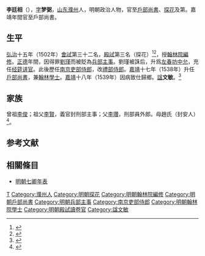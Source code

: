 {{Otheruses|other=名为李文敏的其他人物|李文敏}}
{{明清人物信息框
| 姓名 = 李廷相
| 原名 =
| 圖片名稱= 
| 圖片大小 =
| 圖片說明 = 
| 最高職務 = 戶部尚書兼翰林學士
| 國家 = 大明 
| 爵位 =
| 籍貫 = 山東濮州
| 族裔 = 
| 字號 = 字梦弼
| 諡號 = 文敏
| 出生日期 = 成化二十一年（1485年）
| 出生地點 = 
| 逝世日期 = 嘉靖二十三年（1544年）
| 逝世地點 =
| 墓葬 =
| 配偶 = 
| 親屬 = 
| 出身 =
* 弘治十五年壬戌科進士及第
| 經歷 =
| 著作 =  
}}
'''李廷相'''（{{bd|1485年||1544年|catIdx=Li}}），[[表字|字]]'''梦弼'''，[[山东|山东]][[濮州|濮州]]人，明朝政治人物，官至[[明朝戶部尚書|戶部尚書]]、[[探花|探花]]及第。嘉靖年間官至戶部尚書。

==生平==
[[弘治_(明朝)|弘治]]十五年（1502年）[[會試|會試]]第三十二名，[[殿試|殿試]]第三名（探花）<ref>{{Cite book|title=《皇明贡举考》卷五|last=（明）[[张朝瑞|张朝瑞]]|first=|publisher=《续修四库全书》史部第828册|year=|isbn=|location=|pages=}}</ref><ref>{{Cite book|title=贡举志五种 上|last=鲁小俊，江俊伟著|first=|publisher=武汉：武汉大学出版社|year=2009|isbn=978-7-307-07043-1|location=|pages=}}</ref>，授[[翰林院編修|翰林院編修]]。[[正德_(明朝)|正德]]年間，因得罪[[劉瑾|劉瑾]]而被貶為[[兵部|兵部]][[主事|主事]]。劉瑾被誅后，升爲[[左春坊|左春坊]][[中允|中允]]，充任[[经筵讲官|经筵讲官]]。此後歷任[[南京|南京]][[吏部侍郎|吏部侍郎]]，改[[禮部侍郎|禮部侍郎]]。[[嘉靖|嘉靖]]十七年（1538年）升任[[戶部尚書|戶部尚書]]，兼[[翰林學士|翰林學士]]。[[嘉靖|嘉靖]]十八年（1539年）因病致仕歸鄉。[[諡|諡]]'''文敏'''。<ref>{{cite web | url=http://www.bjdclib.com/subdb/exam/examperson/200909/t20090901_27298.html | title=李廷相 | publisher=北京東城區圖書館 | accessdate=September 12, 2011 | archive-date=2017-09-16 | archive-url=https://web.archive.org/web/20170916183131/http://www.bjdclib.com/subdb/exam/examperson/200909/t20090901_27298.html | dead-url=no }}</ref>

== 家族 ==
曾祖[[李俊|李俊]]；祖父[[李賢|李賢]]，義官封刑部主事；父[[李瓚|李瓚]]，刑部員外郎。母趙氏（封安人）<ref>{{Cite book|title=天一阁藏明代科举录选刊 登科录 点校本|last=龚延明主编|first=|publisher=宁波出版社|year=2016|isbn=978-7-5526-2320-8|location=宁波|pages=|quote=《天一閣藏明代科舉錄選刊.登科錄》之《弘治十五年進士登科錄》}}</ref>。

==参考文献==
{{reflist}}

==相關條目==
*[[明朝七卿年表|明朝七卿年表]]

{{start box}}
{{s-off}}
{{succession box|[[梁材|梁材]]|[[梁材|梁材]]|[[明朝戶部尚書|明朝戶部尚書]]|1538年-1539年}}
{{end box}}

{{弘治十五年壬戌科殿試金榜}}

{{Authority control}}

{{DEFAULTSORT:Li李}}
[[Category:李姓|T]]
[[Category:濮州人|Category:濮州人]]
[[Category:明朝探花|Category:明朝探花]]
[[Category:明朝翰林院編修|Category:明朝翰林院編修]]
[[Category:明朝戶部尚書|Category:明朝戶部尚書]]
[[Category:明朝兵部主事|Category:明朝兵部主事]]
[[Category:南京吏部侍郎|Category:南京吏部侍郎]]
[[Category:明朝翰林院學士|Category:明朝翰林院學士]]
[[Category:明朝殿試讀卷官|Category:明朝殿試讀卷官]]
[[Category:諡文敏|Category:諡文敏]]